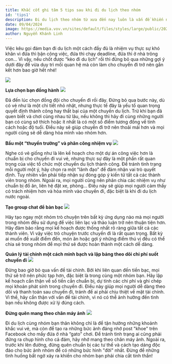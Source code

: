 ```yaml
---
title: Khắc cốt ghi tâm 5 tips sau khi đi du lịch theo nhóm
id: 'tips1'
description: Đi du lịch theo nhóm từ xưa đến nay luôn là vấn đề khiến nguyên team vò đầu bứt tai, bởi điều quan trọng nhất là không được để tình bạn sứt mẻ. Vậy phải làm sao để điều đó không bao giờ xảy ra?
date: 09/04/2024
image: https://media.vov.vn/sites/default/files/styles/large/public/2020-11/5906-du-lich-theo-nhom-tu-tuc-hay-dat-tour-135831.jpg
author: Nguyễn Khánh Linh
---
```


Việc kêu gọi đám bạn đi du lịch một cách đầy đủ là nhiệm vụ thực sự khó khăn vì đứa thì bận công việc, đứa thì chạy deadline, đứa thì ở nhà trông con... Vì vậy, nếu chốt được “kèo đi du lịch” rồi thì đừng bỏ qua những gợi ý dưới đây để vừa duy trì mối quan hệ mà còn làm cho chuyến đi trở nên gắn kết hơn bao giờ hết nhé!

![](https://media.vov.vn/sites/default/files/styles/large/public/2020-11/5906-du-lich-theo-nhom-tu-tuc-hay-dat-tour-135831.jpg)

**Lựa chọn bạn đồng hành**
![](https://imagescdn.pystravel.vn/uploads/posts/albums/833/61a0053fa09296e0ff56e691ed0332f3.jpg)

Đã đến lúc chọn đồng đội cho chuyến đi rồi đây. Đừng bỏ qua bước này, dù có vẻ như là một chi tiết nhỏ nhặt, nhưng thực tế đây là yếu tố quan trọng quyết định thành công hay thất bại của một chuyến du lịch. Trừ khi bạn đã quen biết và chơi cùng nhau từ lâu, nếu không thì hãy đi cùng những người bạn có cùng sở thích hoặc ít nhất là có một số điểm tương đồng về tính cách hoặc độ tuổi. Điều này sẽ giúp chuyến đi trở nên thoải mái hơn và mọi người cũng sẽ dễ dàng hòa mình vào nhóm hơn.

**Bầu một “thuyền trưởng” và phân công nhiệm vụ**
![](https://www.onetravel.com/going-places/wp-content/uploads/2018/10/friends-traveling-810x486.jpg)

Nghe có vẻ giống như là lên kế hoạch cho một dự án công việc hơn là chuẩn bị cho chuyến đi vui vẻ, nhưng thực sự đây là một phần rất quan trọng của việc tổ chức một chuyến du lịch thành công. Để tránh tình trạng mỗi người một ý, hãy chọn ra một "lãnh đạo" để đảm nhận vai trò quyết định. Tuy nhiên vẫn phải tiếp nhận sự đóng góp ý kiến từ tất cả các thành viên trong nhóm. Ngoài ra, mọi người cũng nên phân chia các nhiệm vụ như chuẩn bị đồ ăn, liên hệ đặt xe, phòng... Điều này sẽ giúp mọi người cảm thấy có trách nhiệm hơn và hòa mình vào chuyến đi, đặc biệt là khi đi du lịch nước ngoài.

**Tạo group chat để bàn bạc**
![](https://cdn11.dienmaycholon.vn/filewebdmclnew/DMCL21/Picture/News/News_expe_6794/6794.png?version=050013)

Hãy tạo ngay một nhóm trò chuyện trên bất kỳ ứng dụng nào mà mọi người trong nhóm đều sử dụng để việc liên lạc và thảo luận trở nên thuận tiện hơn. Hãy đảm bảo rằng mọi kế hoạch được thống nhất rõ ràng giữa tất cả các thành viên. Vì vậy việc trò chuyện trước chuyến đi là rất quan trọng. Bất kỳ ai muốn đề xuất điểm đến, món ăn hoặc gợi ý những điểm thú vị đều có thể chia sẻ trong nhóm để mọi thứ sẽ được hoàn thành một cách dễ dàng.

**Quản lý tài chính một cách minh bạch và lập bảng theo dõi chi phí suốt chuyến đi**
![](https://vnn-imgs-f.vgcloud.vn/2020/10/12/12/quan-ly-tai-chinh-ca-nhan-2.jpg)

Đừng bao giờ bỏ qua vấn đề tài chính. Bởi khi liên quan đến tiền bạc, mọi thứ sẽ trở nên phức tạp hơn, đặc biệt là trong cùng một nhóm bạn. Hãy lập kế hoạch cẩn thận về số tiền cần chuẩn bị, dự tính các chi phí và ghi chép mọi khoản phát sinh trong chuyến đi. Điều này giúp mọi người dễ dàng theo dõi và thanh toán sau chuyến đi, tránh để ai phải chịu thiệt về mặt tài chính. Vì thế, hãy cẩn thận với vấn đề tài chính, vì nó có thể ảnh hưởng đến tình bạn nếu không được xử lý đúng cách.

**Đừng quên mang theo chân máy ảnh**
![](https://stcv4.hnammobile.com//uploads/optimized/news/15-concept-chup-anh-nhom-vua-doc-dao-vua-dep-mat-01675764355.webp)

Đi du lịch cùng nhóm bạn thân không chỉ là để tận hưởng những khoảnh khắc vui vẻ, mà còn để tạo ra những bức ảnh đáng nhớ post "khoe" trên Facebook cho mấy đứa ở nhà “gato” chơi. Để tránh tình trạng ai cũng phải đứng ra chụp hình cho cả đám, hãy nhớ mang theo chân máy ảnh. Ngoài ra, trước khi lên đường, đừng quên chuẩn bị các tư thế và cách tạo dáng độc đáo cho bức ảnh nhóm để có những bức hình "đời" nhất. Đừng để những tình huống bất ngờ xảy ra khiến cho nhóm bạn phải chia cắt tinh thần!
